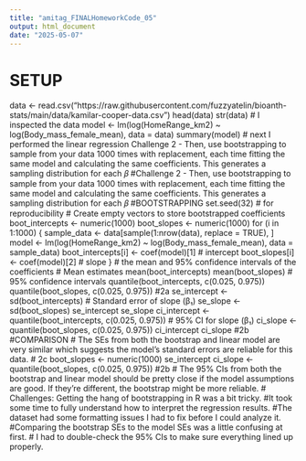 ```yaml
---
title: "amitag_FINALHomeworkCode_05"
output: html_document
date: "2025-05-07"
---
```

# SETUP
data <- read.csv("https://raw.githubusercontent.com/fuzzyatelin/bioanth-stats/main/data/kamilar-cooper-data.csv")
head(data)
str(data)
# I inspected the data
model <- lm(log(HomeRange_km2) ~ log(Body_mass_female_mean), data = data)
summary(model)
# next I performed the linear regression
Challenge 2 - Then, use bootstrapping to sample from your data 1000 times with replacement, each time fitting the same model and calculating the same coefficients. This generates a sampling distribution for each 𝛽
#Challenge 2 - Then, use bootstrapping to sample from your data 1000 times with replacement, each time fitting the same model and calculating the same coefficients. This generates a sampling distribution for each 𝛽
#BOOTSTRAPPING
set.seed(32) # for reproducibility
# Create empty vectors to store bootstrapped coefficients
boot_intercepts <- numeric(1000)
boot_slopes <- numeric(1000)
for (i in 1:1000) {
sample_data <- data[sample(1:nrow(data), replace = TRUE), ]
model <- lm(log(HomeRange_km2) ~ log(Body_mass_female_mean), data = sample_data)
boot_intercepts[i] <- coef(model)[1] # intercept
boot_slopes[i] <- coef(model)[2] # slope
}
# the mean and 95% confidence intervals of the coefficients
# Mean estimates
mean(boot_intercepts)
mean(boot_slopes)
# 95% confidence intervals
quantile(boot_intercepts, c(0.025, 0.975))
quantile(boot_slopes, c(0.025, 0.975))
#2a
se_intercept <- sd(boot_intercepts)
# Standard error of slope (β₁)
se_slope <- sd(boot_slopes)
se_intercept
se_slope
ci_intercept <- quantile(boot_intercepts, c(0.025, 0.975))
# 95% CI for slope (β₁)
ci_slope <- quantile(boot_slopes, c(0.025, 0.975))
ci_intercept
ci_slope
#2b
#COMPARISON
# The SEs from both the bootstrap and linear model are very similar which suggests the model’s standard errors are reliable for this data.
# 2c
boot_slopes <- numeric(1000)
se_intercept
ci_slope <- quantile(boot_slopes, c(0.025, 0.975))
#2b
# The 95% CIs from both the bootstrap and linear model should be pretty close if the model assumptions are good. If they’re different, the bootstrap might be more reliable.
# Challenges: Getting the hang of bootstrapping in R was a bit tricky.
#It took some time to fully understand how to interpret the regression results.
#The dataset had some formatting issues I had to fix before I could analyze it.
#Comparing the bootstrap SEs to the model SEs was a little confusing at first.
# I had to double-check the 95% CIs to make sure everything lined up properly.


